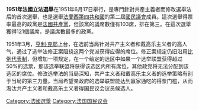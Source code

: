 '''1951年法國立法選舉'''在1951年6月17日舉行，是專門針對共產主義者而修改選舉法后的首次選舉，也是選舉[[法蘭西第四共和國|法蘭西第四共和國]]的第二屆[[國民議會_(法國)|國民議會]]成員。這次選舉得票率最高的政黨是[[法國共產黨|法國共產黨]]，但該黨的議席數僅有103席，排在第三。{{link-en|法國人民聯盟|Rally of the French People}}在這次選舉獲得121個議席，是議席數最多的政黨。

1951年3月，[[亨利·克耶|亨利·克耶]]上台，在选前当局针对共产主义者和戴高乐主义者的高人气，通过了选举法修正案阻挠这两个党派获得应得的席位。修正案规定仍旧沿用[[比例代表制|比例代表制]]，但增加一项规定，在一个给定的选区中如果一个选举联盟获得超过50%的选票，那该选举联盟将获得该选区内所有席位，其他政党将无法分配到该选区的席位。修改选举法的当局深知，共产主义者和戴高乐主义者的选举策略有别于当局的第三力量。当局希望亲政府的选举联盟能达到赢家通吃的得票门槛，从而淘汰共产主义者和戴高乐主义者得国民议会议员候选人。

{{法國選舉}}
[[Category:法國選舉|Category:法國選舉]]
[[Category:法国国民议会|Category:法国国民议会]]